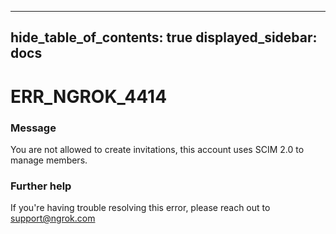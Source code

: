 

---
hide_table_of_contents: true
displayed_sidebar: docs
---


# ERR_NGROK_4414

### Message
You are not allowed to create invitations, this account uses SCIM 2.0 to manage members.

<ErrorDetails />



### Further help
If you're having trouble resolving this error, please reach out to [support@ngrok.com](mailto:support@ngrok.com?subject=Help%20with%20ERR_NGROK_4414)

